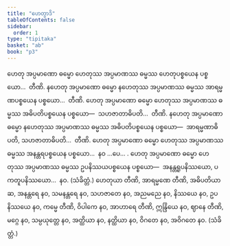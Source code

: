 ```yaml
---
title: "ဟေတွာဒိ"
tableOfContents: false
sidebar:
  order: 1
type: "tipitaka"
basket: "ab"
book: "p3"
---
```



<DynamicBreadcrumb />

<Division number="375" book="p3" e="ch" v="39" p="280">

<Paragraph number="803" book="p3">
ဟေတု အပ္ပမာဏော ဓမ္မော ဟေတုဿ အပ္ပမာဏဿ ဓမ္မဿ ဟေတုပစ္စယေန ပစ္စယော…  တီဏိ.
</Paragraph>

<Paragraph number="804" book="p3">
နဟေတု အပ္ပမာဏော ဓမ္မော နဟေတုဿ အပ္ပမာဏဿ ဓမ္မဿ အာရမ္မဏပစ္စယေန ပစ္စယော…  တီဏိ.
</Paragraph>

</Division>
<Division number="376" book="p3" e="ch" v="39" p="280">

<Paragraph number="805" book="p3">
ဟေတု အပ္ပမာဏော ဓမ္မော ဟေတုဿ အပ္ပမာဏဿ ဓမ္မဿ အဓိပတိပစ္စယေန ပစ္စယော—  သဟဇာတာဓိပတိ…  တီဏိ.
</Paragraph>

<Paragraph number="806" book="p3">
နဟေတု အပ္ပမာဏော ဓမ္မော နဟေတုဿ အပ္ပမာဏဿ ဓမ္မဿ အဓိပတိပစ္စယေန ပစ္စယော—  အာရမ္မဏာဓိပတိ, သဟဇာတာဓိပတိ…  တီဏိ.
</Paragraph>

</Division>
<Division number="377" book="p3" e="ch" v="39" p="281">

<Paragraph number="807" book="p3">
ဟေတု အပ္ပမာဏော ဓမ္မော ဟေတုဿ အပ္ပမာဏဿ ဓမ္မဿ အနန္တရပစ္စယေန ပစ္စယော…  နဝ …ပေ… .
</Paragraph>

<Paragraph number="808" book="p3">
ဟေတု အပ္ပမာဏော ဓမ္မော ဟေတုဿ အပ္ပမာဏဿ ဓမ္မဿ ဥပနိဿယပစ္စယေန ပစ္စယော—  အနန္တရူပနိဿယော, ပကတူပနိဿယော…  နဝ. (သံခိတ္တံ.)
</Paragraph>

</Division>
<Division number="378" book="p3" e="ch" v="39" p="281">

<Paragraph number="809" book="p3">
ဟေတုယာ တီဏိ, အာရမ္မဏေ တီဏိ, အဓိပတိယာ ဆ, အနန္တရေ နဝ, သမနန္တရေ နဝ, သဟဇာတေ နဝ, အညမညေ နဝ, နိဿယေ နဝ, ဥပနိဿယေ နဝ, ကမ္မေ တီဏိ, ဝိပါကေ နဝ, အာဟာရေ တီဏိ, ဣန္ဒြိယေ နဝ, ဈာနေ တီဏိ, မဂ္ဂေ နဝ, သမ္ပယုတ္တေ နဝ, အတ္ထိယာ နဝ, နတ္ထိယာ နဝ, ဝိဂတေ နဝ, အဝိဂတေ နဝ. (သံခိတ္တံ.)
</Paragraph>
</Division>